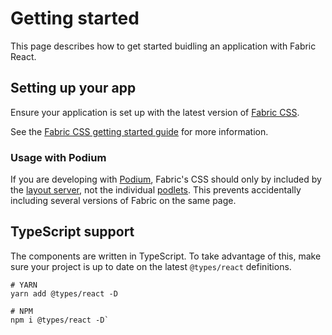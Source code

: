 # Getting started

This page describes how to get started buidling an application with Fabric
React.

## Setting up your app

Ensure your application is set up with the latest version of
[Fabric CSS](https://pages.github.schibsted.io/finn/fabric-css/).

See the
[Fabric CSS getting started guide](https://pages.github.schibsted.io/finn/fabric-css/pages/getting-started.html)
for more information.

### Usage with Podium

If you are developing with [Podium](https://podium-lib.io/), Fabric's CSS should
only by included by the
[layout server](https://podium-lib.io/docs/layout/getting_started), not the
individual [podlets](https://podium-lib.io/docs/podlet/getting_started). This
prevents accidentally including several versions of Fabric on the same page.

## TypeScript support

The components are written in TypeScript. To take advantage of this, make sure
your project is up to date on the latest `@types/react` definitions.

```shell
# YARN
yarn add @types/react -D

# NPM
npm i @types/react -D`
```

